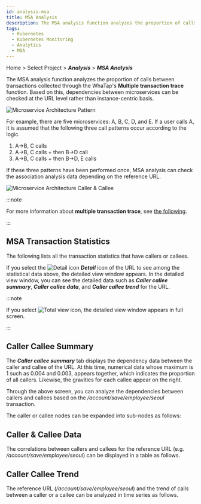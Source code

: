 ```yaml
---
id: analysis-msa
title: MSA Analysis
description: The MSA analysis function analyzes the proportion of calls between transactions collected through the WhaTap's MTRACE (multi-server tracing) function.
tags:
  - Kubernetes
  - Kubernetes Monitoring
  - Analytics
  - MSA
---
```


Home > Select Project > **_Analysis_** > **_MSA Analysis_**

The MSA analysis function analyzes the proportion of calls between transactions collected through the WhaTap's **Multiple transaction trace** function. Based on this, dependencies between microservices can be checked at the URL level rather than instance-centric basis.

![Microservice Architecture Pattern](https://img.whatap.io/media/images/whatap_application_analysis_msa_pattern.png)

For example, there are five microservices: A, B, C, D, and E. If a user calls A, it is assumed that the following three call patterns occur according to the logic. 

1.  A→B, C calls
2.  A→B, C calls + then B→D call
3.  A→B, C calls + then B→D, E calls 

If these three patterns have been performed once, MSA analysis can check the association analysis data depending on the reference URL.

![Microservice Architecture Caller & Callee](https://img.whatap.io/media/images/whatap_application_analysis_msa_caller_callee.png)

:::note

For more information about **multiple transaction trace**, see [the following](../java/trs-multi-trace).

:::

## MSA Transaction Statistics

The following lists all the transaction statistics that have callers or callees.

<ImgLang img='whatap_application_analysis_msa_2.png' desc='MSA Analysis' />

If you select the ![Detail icon](/img/ic-pageview.svg) **_Detail_** icon of the URL to see among the statistical data above, the detailed view window appears. In the detailed view window, you can see the detailed data such as **_Caller callee summary_**, **_Caller callee data_**, and **_Caller callee trend_** for the URL. 

:::note 

If you select ![Total view icon](/img/ico-detail-mode.svg), the detailed view window appears in full screen.

:::

## Caller Callee Summary

The **_Caller callee summary_** tab displays the dependency data between the caller and callee of the URL. At this time, numerical data whose maximum is 1 such as 0.004 and 0.003, appears together, which indicates the proportion of all callers. Likewise, the gravities for each callee appear on the right.

<ImgLang img='whatap_application_analysis_msa_3.png' desc='Caller Callee Summary' />

Through the above screen, you can analyze the dependencies between callers and callees based on the _/account/save/employee/seoul_ transaction.

The caller or callee nodes can be expanded into sub-nodes as follows:

<ImgLang img='whatap_application_analysis_msa_4.png' desc='Caller Callee 하위 노드 상세 전개' />

## Caller & Callee Data

The correlations between callers and callees for the reference URL (e.g. _/account/save/employee/seoul_) can be displayed in a table as follows.

<ImgLang img='whatap_application_analysis_msa_5.png' desc='Caller와 Callee들의 상관관계' />

## Caller Callee Trend

The reference URL (_/account/save/employee/seoul_) and the trend of calls between a caller or a callee can be analyzed in time series as follows. 

<ImgLang img='whatap_application_analysis_msa_6.png' desc='Caller Callee Trend' />

<!-- 

>

위 화면은 /account/save/employee/seoul, /account/delete/division/daejun이라는 URL을 호출하는 추이가 어떠했는지 표현한 것입니다.

-->
